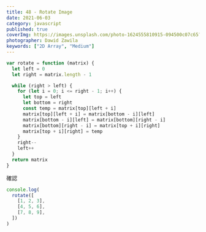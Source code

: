 ```yaml
---
title: 48 - Rotate Image
date: 2021-06-03
category: javascript
published: true
coverImg: https://images.unsplash.com/photo-1624555810915-094500c07c65?ixid=MnwxMjA3fDB8MHxwaG90by1wYWdlfHx8fGVufDB8fHx8&ixlib=rb-1.2.1&auto=format&fit=crop&w=1567&q=80
photographer: Dawid Zawila
keywords: ["2D Array", "Medium"]
---
```


```js
var rotate = function (matrix) {
  let left = 0
  let right = matrix.length - 1

  while (right > left) {
    for (let i = 0; i <= right - 1; i++) {
      let top = left
      let bottom = right
      const temp = matrix[top][left + i]
      matrix[top][left + i] = matrix[bottom - i][left]
      matrix[bottom - i][left] = matrix[bottom][right - i]
      matrix[bottom][right - i] = matrix[top + i][right]
      matrix[top + i][right] = temp
    }
    right--
    left++
  }
  return matrix
}
```

確認

```js
console.log(
  rotate([
    [1, 2, 3],
    [4, 5, 6],
    [7, 8, 9],
  ])
)
```
